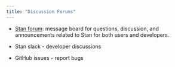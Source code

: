 ```yaml
---
title: "Discussion Forums"
---
```


* [Stan forum](https://discourse.mc-stan.org): message board
for questions, discussion, and announcements related to Stan for
both users and developers.

* Stan slack - developer discussions

* GitHub issues - report bugs

